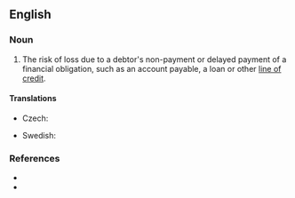 ==English==

===Noun===
{{en-noun|~}}

# {{lb|en|finance}} The risk of loss due to a debtor's non-payment or delayed payment of a financial obligation, such as an account payable, a loan or other [[line of credit]].

====Translations====
{{trans-top|type of risk}}
* Czech: {{t|cs|kreditní riziko|n}}
{{trans-mid}}
* Swedish: {{t+|sv|kreditrisk|c}}
{{trans-bottom}}

===References===
* {{R:OneLook}}
* {{pedia}}